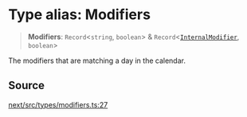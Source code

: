 # Type alias: Modifiers

> **Modifiers**: `Record`\<`string`, `boolean`\> & `Record`\<[`InternalModifier`](/api/next/type-aliases/InternalModifier.mdx), `boolean`\>

The modifiers that are matching a day in the calendar.

## Source

[next/src/types/modifiers.ts:27](https://github.com/gpbl/react-day-picker/blob/56bfb649e/next/src/types/modifiers.ts#L27)
